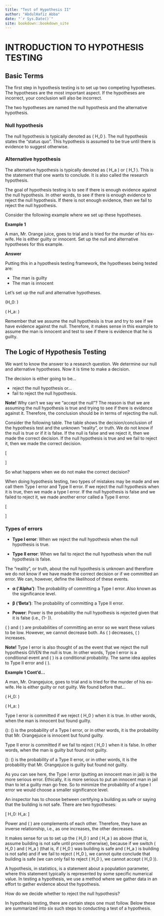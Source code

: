 ```yaml
--- 
title: "Test of Hypothesis II"
author: "AbdulHafiz Abba"
date: "`r Sys.Date()`"
site: bookdown::bookdown_site
---
```


# INTRODUCTION TO HYPOTHESIS TESTING

## Basic Terms

The first step in hypothesis testing is to set up two competing hypotheses. The hypotheses are the most important aspect. If the hypotheses are incorrect, your conclusion will also be incorrect.

The two hypotheses are named the null hypothesis and the alternative hypothesis.

### Null hypothesis

The null hypothesis is typically denoted as \( H_0 \). The null hypothesis states the "status quo". This hypothesis is assumed to be true until there is evidence to suggest otherwise.

### Alternative hypothesis

The alternative hypothesis is typically denoted as \( H_a \) or \( H_1 \). This is the statement that one wants to conclude. It is also called the research hypothesis.

The goal of hypothesis testing is to see if there is enough evidence against the null hypothesis. In other words, to see if there is enough evidence to reject the null hypothesis. If there is not enough evidence, then we fail to reject the null hypothesis.

Consider the following example where we set up these hypotheses.

**Example 1**

A man, Mr. Orange juice, goes to trial and is tried for the murder of his ex-wife. He is either guilty or innocent. Set up the null and alternative hypotheses for this example.

**Answer**

Putting this in a hypothesis testing framework, the hypotheses being tested are:

- The man is guilty
- The man is innocent

Let's set up the null and alternative hypotheses.

\(H_0: \text{Mr. Orangejuice is innocent} \)

\( H_a: \text{Mr. Orangejuice is guilty} \)

Remember that we assume the null hypothesis is true and try to see if we have evidence against the null. Therefore, it makes sense in this example to assume the man is innocent and test to see if there is evidence that he is guilty.

## The Logic of Hypothesis Testing

We want to know the answer to a research question. We determine our null and alternative hypotheses. Now it is time to make a decision.

The decision is either going to be...

- reject the null hypothesis or...
- fail to reject the null hypothesis.

**Note!** Why can’t we say we “accept the null”? The reason is that we are assuming the null hypothesis is true and trying to see if there is evidence against it. Therefore, the conclusion should be in terms of rejecting the null.

Consider the following table. The table shows the decision/conclusion of the hypothesis test and the unknown "reality", or truth. We do not know if the null is true or if it is false. If the null is false and we reject it, then we made the correct decision. If the null hypothesis is true and we fail to reject it, then we made the correct decision.

\[
\begin{array}{cc}

\textbf{Decision} & \textbf{Reality} & {} \\
\hline 
 & H_0 \ is \  true & H_0 \ is \ false\\
\hline
Reject \ H_0, (conclude \ a) & Type \ I\  error & Correct \ decision \\
Fail \ to \ reject \ H_0 & Correct \ decision & Type \ II \ error\\

\hline

\end{array}
\]


So what happens when we do not make the correct decision?

When doing hypothesis testing, two types of mistakes may be made and we call them Type I error and Type II error. If we reject the null hypothesis when it is true, then we made a type I error. If the null hypothesis is false and we failed to reject it, we made another error called a Type II error.

\[
\begin{array}{cc}

\textbf{Decision} & \textbf{Reality} & {} \\
\hline 
 & H_0 \ is \  true & H_0 \ is \ false\\
\hline
Reject \ H_0, (conclude \ a) & \text{Reject "building is not safe" when it is not safe }(Type \ I\  error)  & Correct \ decision \\
Fail \ to \ reject \ H_0 & Correct \ decision & \text{Failing to reject 'building not is safe' when it is safe} (Type \ II \ error)\\

\hline

\end{array}
\]


### Types of errors

-  **Type I error**: When we reject the null hypothesis when the null hypothesis is true.

-  **Type II error**: When we fail to reject the null hypothesis when the null hypothesis is false.

The “reality”, or truth, about the null hypothesis is unknown and therefore we do not know if we have made the correct decision or if we committed an error. We can, however, define the likelihood of these events.

-  **α ('Alpha')**: The probability of committing a Type I error. Also known as the significance level.

-  **β ('Beta')**: The probability of committing a Type II error.

-  **Power**: Power is the probability the null hypothesis is rejected given that it is false (i.e., \(1- \beta \)).

\( \alpha \) and \( \beta \) are probabilities of committing an error so we want these values to be low. However, we cannot decrease both. As \( \alpha \) decreases, \( \beta \) increases.

**Note!** Type I error is also thought of as the event that we reject the null hypothesis GIVEN the null is true. In other words, Type I error is a conditional event and \( \alpha \) is a conditional probability. The same idea applies to Type II error and \( \beta \).

**Example 1 Cont'd...**

A man, Mr. Orangejuice, goes to trial and is tried for the murder of his ex-wife. He is either guilty or not guilty. We found before that...

\(
    H_0: \text{Mr. Orangejuice is innocent}
\)

\(
    H_a: \text{Mr. Orangejuice is guilty}
\)

\textbf{Interpret Type I error, $\alpha$, Type II error, $\beta$.}

\textbf{Answer}

\textbf{Type I Error:} Type I error is committed if we reject \( H_0 \) when it is true. In other words, when the man is innocent but found guilty.

\(\alpha\): \(\alpha\) is the probability of a Type I error, or in other words, it is the probability that Mr. Orangejuice is innocent but found guilty.

\textbf{Type II Error:} Type II error is committed if we fail to reject \( H_0 \) when it is false. In other words, when the man is guilty but found not guilty.

\(\beta\): \(\beta\) is the probability of a Type II error, or in other words, it is the probability that Mr. Orangejuice is guilty but found not guilty.

As you can see here, the Type I error (putting an innocent man in jail) is the more serious error. Ethically, it is more serious to put an innocent man in jail than to let a guilty man go free. So to minimize the probability of a type I error we would choose a smaller significance level.

\textbf{Exercise}

An inspector has to choose between certifying a building as safe or saying that the building is not safe. There are two hypotheses:

\begin{itemize}
    \item Building is safe
    \item Building is not safe
\end{itemize}

\textbf{Set up the null and alternative hypotheses. Interpret Type I and Type II error.}

\textbf{Answer}

\[ H_0: \text{Building is not safe} \quad \text{vs} \quad H_a: \text{Building is safe} \]

\begin{center}
\begin{tabular}{|c|c|c|}
\hline
\textbf{Decision} & \textbf{Reality} \\
\hline
\( H_0 \) is true & \( H_0 \) is false \\
\hline
Reject \( H_0 \), (conclude \( H_a \)) & Reject "building is not safe" when it is not safe (Type I Error) & Correct decision \\
Fail to reject \( H_0 \) & Correct decision & Failing to reject 'building not is safe' when it is safe (Type II Error) \\
\hline
\end{tabular}
\end{center}

Power and \( \beta \) are complements of each other. Therefore, they have an inverse relationship, i.e., as one increases, the other decreases.

It makes sense for us to set up the \( H_0 \) and \( H_a \) as above (that is, assume building is not safe until proven otherwise), because if we switch \( H_0 \) and \( H_a \) (that is, if \( H_0 \) was building is safe and \( H_a \) is building is not safe) and if we fail to reject \( H_0 \), we cannot quite conclude that building is safe (we can only fail to reject \( H_0 \), we cannot accept \( H_0 \)).


A hypothesis, in statistics, is a statement about a population parameter, where this statement typically is represented by some specific numerical value. In testing a hypothesis, we use a method where we gather data in an effort to gather evidence about the hypothesis.

How do we decide whether to reject the null hypothesis?

\begin{itemize}
    \item If the sample data are dependable with the null hypothesis, then we do not reject it.
    \item If the sample data are inconsistent with the null hypothesis, but consistent with the alternative, then we reject the null hypothesis and conclude that the alternative hypothesis is true.
\end{itemize}

\textbf{Six Steps for Hypothesis Tests}

In hypothesis testing, there are certain steps one must follow. Below these are summarized into six such steps to conducting a test of a hypothesis.

\begin{enumerate}
    \item Set up the hypotheses and check conditions: Each hypothesis test includes two hypotheses about the population. One is the null hypothesis, notated as \( H_0 \), which is a statement of a particular parameter value. This hypothesis is assumed to be true until there is evidence to suggest otherwise. The second hypothesis is called the alternative, or research hypothesis, notated as \( H_a \). The alternative hypothesis is a statement of a range of alternative values in which the parameter may fall. One must also check that any conditions (assumptions) needed to run the test have been satisfied e.g. normality of data, independence, and number of success and failure outcomes.
    \item Decide on the significance level, \( \alpha \): This value is used as a probability cutoff for making decisions about the null hypothesis. This alpha value represents the probability we are willing to place on our test for making an incorrect decision in regards to rejecting the null hypothesis. The most common \( \alpha \) value is 0.05 or 5\%. Other popular choices are 0.01 (1\%) and 0.1 (10\%).
    \item Calculate the test statistic: Gather sample data and calculate a test statistic where the sample statistic is compared to the parameter value. The test statistic is calculated under the assumption the null hypothesis is true and incorporates a measure of standard error and assumptions (conditions) related to the sampling distribution.
    \item Calculate probability value (p-value), or find the rejection region: A p-value is found by using the test statistic to calculate the probability of the sample data producing such a test statistic or one more extreme. The rejection region is found by using alpha to find a critical value; the rejection region is the area that is more extreme than the critical value. We discuss the p-value and rejection region in more detail in the next section.
    \item Make a decision about the null hypothesis: In this step, we decide to either reject the null hypothesis or decide to fail to reject the null hypothesis. Notice we do not make a decision where we will accept the null hypothesis.
    \item State an overall conclusion: Once we have found the p-value or rejection region, and made a statistical decision about the null hypothesis (i.e. we will reject the null or fail to reject the null), we then want to summarize our results into an overall conclusion for our test.
\end{enumerate}

